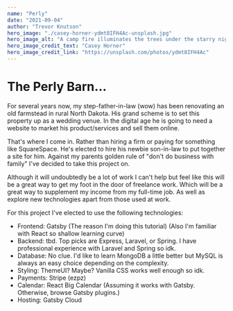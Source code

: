 ```yaml
---
name: "Perly"
date: "2021-09-04"
author: "Trevor Knutson"
hero_image: "./casey-horner-ydmt8IFH4Ac-unsplash.jpg"
hero_image_alt: "A camp fire illuminates the trees under the starry night sky"
hero_image_credit_text: "Casey Horner"
hero_image_credit_link: "https://unsplash.com/photos/ydmt8IFH4Ac"
---
```


# The Perly Barn...

For several years now, my step-father-in-law (wow) has been renovating an old farmstead in rural North Dakota. His grand scheme
is to set this property up as a wedding venue. In the digital age he is going to need a website to market his product/services
and sell them online.

That's where I come in. Rather than hiring a firm or paying for something like SquareSpace. He's elected to hire his newbie
son-in-law to put together a site for him. Against my parents golden rule of "don't do business with family" I've decided to
take this project on.

Although it will undoubtedly be a lot of work I can't help but feel like this will be a great way to get my foot in the door
of freelance work. Which will be a great way to supplement my income from my full-time job. As well as explore new technologies
apart from those used at work.

For this project I've elected to use the following technologies:

- Frontend: Gatsby (The reason I'm doing this tutorial) (Also I'm familiar with React so shallow learning curve)
- Backend: tbd. Top picks are Express, Laravel, or Spring. I have professional experience with Laravel and Spring so idk.
- Database: No clue. I'd like to learn MongoDB a little better but MySQL is always an easy choice depending on the complexity.
- Styling: ThemeUI? Maybe? Vanilla CSS works well enough so idk.
- Payments: Stripe (ezpz)
- Calendar: React Big Calendar (Assuming it works with Gatsby. Otherwise, browse Gatsby plugins.)
- Hosting: Gatsby Cloud
